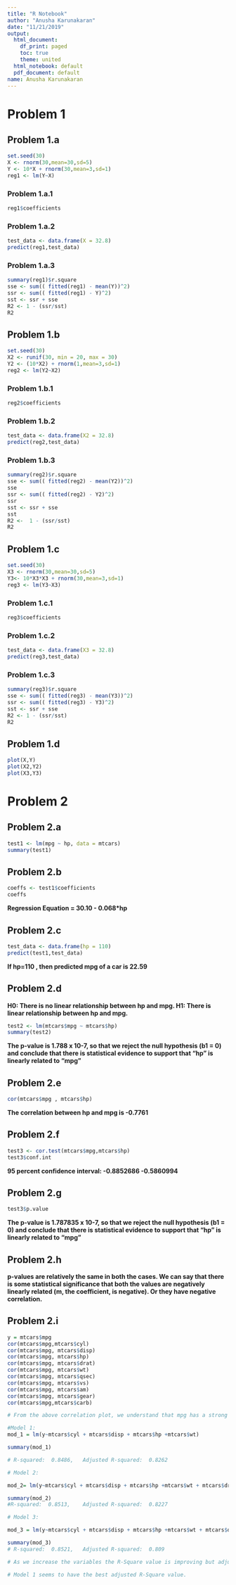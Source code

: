 ---
title: "R Notebook"
author: "Anusha Karunakaran"
date: "11/21/2019"
output:
  html_document:
    df_print: paged
    toc: true
    theme: united
  html_notebook: default
  pdf_document: default
name: Anusha Karunakaran
---

  
  
# Problem 1

## Problem 1.a

```{r}
set.seed(30)
X <- rnorm(30,mean=30,sd=5)
Y <- 10*X + rnorm(30,mean=3,sd=1)
reg1 <- lm(Y~X)
```

### Problem 1.a.1
```{r}
reg1$coefficients
```

### Problem 1.a.2
```{r}
test_data <- data.frame(X = 32.8)
predict(reg1,test_data)
```

### Problem 1.a.3
```{r}
summary(reg1)$r.square
sse <- sum(( fitted(reg1) - mean(Y))^2)
ssr <- sum(( fitted(reg1) - Y)^2)
sst <- ssr + sse
R2 <- 1 - (ssr/sst)
R2
```


## Problem 1.b
```{r}
set.seed(30)
X2 <- runif(30, min = 20, max = 30)
Y2 <- (10*X2) + rnorm(1,mean=3,sd=1)
reg2 <- lm(Y2~X2)
```

### Problem 1.b.1
```{r}
reg2$coefficients
```
### Problem 1.b.2
```{r}
test_data <- data.frame(X2 = 32.8)
predict(reg2,test_data)
```
### Problem 1.b.3
```{r}
summary(reg2)$r.square
sse <- sum(( fitted(reg2) - mean(Y2))^2)
sse
ssr <- sum(( fitted(reg2) - Y2)^2)
ssr
sst <- ssr + sse
sst
R2 <-  1 - (ssr/sst)
R2
```

## Problem 1.c
```{r}
set.seed(30)
X3 <- rnorm(30,mean=30,sd=5)
Y3<- 10*X3*X3 + rnorm(30,mean=3,sd=1)
reg3 <- lm(Y3~X3)
```
### Problem 1.c.1
```{r}
reg3$coefficients
```
### Problem 1.c.2
```{r}
test_data <- data.frame(X3 = 32.8)
predict(reg3,test_data)
```
### Problem 1.c.3
```{r}
summary(reg3)$r.square
sse <- sum(( fitted(reg3) - mean(Y3))^2)
ssr <- sum(( fitted(reg3) - Y3)^2)
sst <- ssr + sse
R2 <- 1 - (ssr/sst)
R2
```

## Problem 1.d
```{r}
plot(X,Y)
plot(X2,Y2)
plot(X3,Y3)
```





# Problem 2

## Problem 2.a

```{r}
test1 <- lm(mpg ~ hp, data = mtcars)
summary(test1)
```


## Problem 2.b
```{r}
coeffs <- test1$coefficients
coeffs
```

<b> Regression Equation = 30.10 - 0.068*hp </b>

## Problem 2.c
```{r}
test_data <- data.frame(hp = 110)
predict(test1,test_data)
```

<b> If hp=110 , then predicted mpg of a car is 22.59 </b>

## Problem 2.d

<b>
H0: There is no linear relationship between hp and mpg.
H1: There is linear relationship between hp and mpg.
</b>

```{r}
test2 <- lm(mtcars$mpg ~ mtcars$hp)
summary(test2)
```

<b> The p-value is  1.788 x 10-7, so that we reject the null hypothesis (b1 = 0) and conclude that there is statistical evidence to support that “hp” is linearly related to “mpg” </b>


## Problem 2.e

```{r}
cor(mtcars$mpg , mtcars$hp)
```

 <b> The correlation between hp and mpg is -0.7761 </b>


## Problem 2.f
```{r}
test3 <- cor.test(mtcars$mpg,mtcars$hp)
test3$conf.int
```
<b> 95 percent confidence interval: -0.8852686 -0.5860994 </b>

## Problem 2.g

```{r}
test3$p.value
```

<b> The p-value is 1.787835 x 10-7, so that we reject the null hypothesis (b1 = 0) and conclude that there is statistical evidence to support that “hp” is linearly related to “mpg” </b>

## Problem 2.h

<b> p-values are relatively the same in both the cases. We can say that there is some statistical significance that both the values are negatively linearly related (m, the coefficient, is negative). Or they have negative correlation. </b>


## Problem 2.i

```{r}
y = mtcars$mpg
cor(mtcars$mpg,mtcars$cyl)
cor(mtcars$mpg, mtcars$disp)
cor(mtcars$mpg, mtcars$hp)
cor(mtcars$mpg, mtcars$drat)
cor(mtcars$mpg, mtcars$wt)
cor(mtcars$mpg, mtcars$qsec)
cor(mtcars$mpg, mtcars$vs)
cor(mtcars$mpg, mtcars$am)
cor(mtcars$mpg, mtcars$gear)
cor(mtcars$mpg,mtcars$carb)
```

```{r}
# From the above correlation plot, we understand that mpg has a strong correlation with cyl, disp, hp, wt.

#Model 1:
mod_1 = lm(y~mtcars$cyl + mtcars$disp + mtcars$hp +mtcars$wt)

summary(mod_1)

# R-squared:  0.8486,	Adjusted R-squared:  0.8262 

# Model 2:

mod_2= lm(y~mtcars$cyl + mtcars$disp + mtcars$hp +mtcars$wt + mtcars$drat)

summary(mod_2)
#R-squared:  0.8513,	Adjusted R-squared:  0.8227 

# Model 3:

mod_3 = lm(y~mtcars$cyl + mtcars$disp + mtcars$hp +mtcars$wt + mtcars$drat + mtcars$vs +mtcars$carb)

summary(mod_3)
# R-squared:  0.8521,	Adjusted R-squared:  0.809 

# As we increase the variables the R-Square value is improving but adjusted R-Square value is decreasing. 

# Model 1 seems to have the best adjusted R-Square value. 

```

